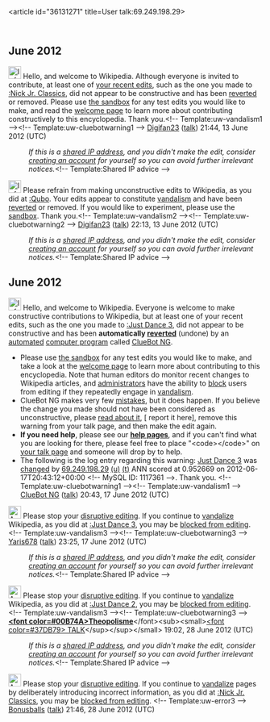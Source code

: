 <article id="36131271" title=User talk:69.249.198.29>
	<talkpage id="36131271" title="User talk:69.249.198.29">
== June 2012 ==
[[File:Information.svg|25px|alt=|link=]] Hello, and welcome to Wikipedia. Although everyone is invited to contribute, at least one of [[Special:Contributions/69.249.198.29|your recent edits]], such as the one you made to [[:Nick Jr. Classics]], did not appear to be constructive and has been [[Help:Reverting|reverted]] or removed. Please use [[Wikipedia:Sandbox|the sandbox]] for any test edits you would like to make, and read the [[Wikipedia:Welcoming committee/Welcome to Wikipedia|welcome page]] to learn more about contributing constructively to this encyclopedia. Thank you.&lt;!-- Template:uw-vandalism1 --&gt;&lt;!-- Template:uw-cluebotwarning1 --&gt; [[User:Digifan23|Digifan23]] ([[User talk:Digifan23|talk]]) 21:44, 13 June 2012 (UTC)
:''If this is a [[open proxy|shared IP address]], and you didn't make the edit, consider [[Wikipedia:Why create an account?|creating an account]] for yourself so you can avoid further irrelevant notices.''&lt;!-- Template:Shared IP advice --&gt;

[[File:Information.svg|25px|alt=|link=]] Please refrain from making unconstructive edits to Wikipedia, as you did at [[:Qubo]]. Your edits appear to constitute [[Wikipedia:Vandalism|vandalism]] and have been [[Help:Reverting|reverted]] or removed. If you would like to experiment, please use the [[Wikipedia:Sandbox|sandbox]]. Thank you.&lt;!-- Template:uw-vandalism2 --&gt;&lt;!-- Template:uw-cluebotwarning2 --&gt; [[User:Digifan23|Digifan23]] ([[User talk:Digifan23|talk]]) 22:13, 13 June 2012 (UTC)
:''If this is a [[open proxy|shared IP address]], and you didn't make the edit, consider [[Wikipedia:Why create an account?|creating an account]] for yourself so you can avoid further irrelevant notices.''&lt;!-- Template:Shared IP advice --&gt;

== June 2012 ==
[[Image:Information.svg|left|25px|alt=|link=]] Hello, and welcome to Wikipedia. Everyone is welcome to make constructive contributions to Wikipedia, but at least one of your recent edits, such as the one you made to [[:Just Dance 3]], did not appear to be constructive and has been '''automatically [[Help:Reverting|reverted]]''' (undone) by an [[automated]] [[computer program]] called [[User:ClueBot NG|ClueBot NG]]. 
* Please use [[Wikipedia:Sandbox|the sandbox]] for any test edits you would like to make, and take a look at the [[Wikipedia:Introduction|welcome page]] to learn more about contributing to this encyclopedia. Note that human editors do monitor recent changes to Wikipedia articles, and [[WP:ADMINS|administrators]] have the ability to [[WP:BLOCK|block]] users from editing if they repeatedly engage in [[WP:vandalism|vandalism]].
* ClueBot NG makes very few [[User:ClueBot NG#Information About False Positives|mistakes]], but it does happen. If you believe the change you made should not have been considered as unconstructive, please [[User:ClueBot NG#Information About False Positives|read about it]], [{{User:ClueBot NG/Warnings/FPReport|1117361}} report it here], remove this warning from your talk page, and then make the edit again.
*'''If you need help''', please see our '''[[Help:Contents|help pages]]''', and if you can't find what you are looking for there, please feel free to place &quot;&lt;code&gt;{{tl|helpme}}&lt;/code&gt;&quot; on [[Special:MyTalk|your talk page]] and someone will drop by to help.
* The following is the log entry regarding this warning: [[Just Dance 3]] was [http://en.wikipedia.org/w/index.php?title=Just+Dance+3&amp;diff=498074129&amp;oldid=498073844 changed] by [[Special:Contributions/69.249.198.29|69.249.198.29]] [[User:69.249.198.29|(u)]] [[User talk:69.249.198.29|(t)]] ANN scored at 0.952669 on 2012-06-17T20:43:12+00:00 &lt;!-- MySQL ID: 1117361 --&gt;. Thank you. &lt;!-- Template:uw-cluebotwarning1 --&gt;&lt;!-- Template:uw-vandalism1 --&gt; [[User:ClueBot NG|ClueBot NG]] ([[User talk:ClueBot NG|talk]]) 20:43, 17 June 2012 (UTC)

[[File:Ambox warning pn.svg|25px|alt=|link=]] Please stop your [[Wikipedia:Disruptive editing|disruptive editing]]. If you continue to [[Wikipedia:Vandalism|vandalize]] Wikipedia, as you did at [[:Just Dance 3]], you may be [[Wikipedia:Blocking policy|blocked from editing]]. &lt;!-- Template:uw-vandalism3 --&gt;&lt;!-- Template:uw-cluebotwarning3 --&gt;  [[User:Yaris678|Yaris678]] ([[User talk:Yaris678|talk]]) 23:25, 17 June 2012 (UTC)
:''If this is a [[open proxy|shared IP address]], and you didn't make the edit, consider [[Wikipedia:Why create an account?|creating an account]] for yourself so you can avoid further irrelevant notices.''&lt;!-- Template:Shared IP advice --&gt;

[[File:Ambox warning pn.svg|25px|alt=|link=]] Please stop your [[Wikipedia:Disruptive editing|disruptive editing]]. If you continue to [[Wikipedia:Vandalism|vandalize]] Wikipedia, as you did at [[:Just Dance 2]], you may be [[Wikipedia:Blocking policy|blocked from editing]]. &lt;!-- Template:uw-vandalism3 --&gt;&lt;!-- Template:uw-cluebotwarning3 --&gt;  '''[[User:Theopolisme|&lt;font color=#00B74A&gt;Theopolisme]] '''&lt;/font&gt;&lt;sub&gt;&lt;small&gt;[[User_Talk:Theopolisme|&lt;font color=#37DB79&gt; TALK]]&lt;/sup&gt;&lt;/sup&gt;&lt;/small&gt; 19:02, 28 June 2012 (UTC)
:''If this is a [[open proxy|shared IP address]], and you didn't make the edit, consider [[Wikipedia:Why create an account?|creating an account]] for yourself so you can avoid further irrelevant notices.''&lt;!-- Template:Shared IP advice --&gt;

[[File:Ambox warning pn.svg|25px|alt=|link=]] Please stop your [[Wikipedia:Disruptive editing|disruptive editing]]. If you continue to [[Wikipedia:Vandalism|vandalize]] pages by deliberately introducing incorrect information, as you did at [[:Nick Jr. Classics]], you may be [[Wikipedia:Blocking policy|blocked from editing]]. &lt;!-- Template:uw-error3 --&gt; [[User:Bonusballs|Bonusballs]] ([[User talk:Bonusballs|talk]]) 21:46, 28 June 2012 (UTC)
	</talkpage>
</article>